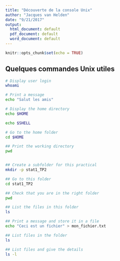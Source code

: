 ```yaml
---
title: "Découverte de la console Unix"
author: "Jacques van Helden"
date: "9/21/2017"
output:
  html_document: default
  pdf_document: default
  word_document: default
---
```


```r
knitr::opts_chunk$set(echo = TRUE)
```

## Quelques commandes Unix utiles


```bash
# Display user login
whoami

# Print a message
echo "Salut les amis"

# Display the home directory
echo $HOME

echo $SHELL

# Go to the home folder
cd $HOME

## Print the working directory
pwd


## Create a subfolder for this practical
mkdir -p stat1_TP2

## Go to this folder
cd stat1_TP2

## Check that you are in the right folder
pwd

## List the files in this folder
ls

## Print a message and store it in a file
echo "Ceci est un fichier" > mon_fichier.txt

## List files in the folder
ls

## List files and give the details
ls -l


```

